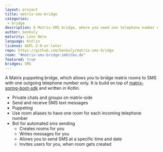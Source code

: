 ```yaml
---
layout: project
title: matrix-sms-bridge
categories: 
 - bridge
description: A Matrix-SMS bridge, where you need one telephone number only 
author: benkuly
maturity: Late Beta
language: Kotlin
license: AGPL-3.0-or-later
repo: https://github.com/benkuly/matrix-sms-bridge
room: "#matrix-sms-bridge:imbitbu.de"
featured: true
bridges: SMS
---
```


A Matrix puppeting bridge, which allows you to bridge matrix rooms to SMS with one outgoing telephone number only. It is build on top of [matrix-spring-boot-sdk](https://github.com/benkuly/matrix-spring-boot-sdk) and written in Kotlin.

* Private chats and groups on matrix-side
* Send and receive SMS text messages   
* Puppeting
* Use room aliases to have one room for each incoming telephone number
* Bot for automated sms sending
  * Creates rooms for you
  * Writes messages for you
  * Allows you to send SMS at a specific time and date
  * Invites users for you, when room gets created
